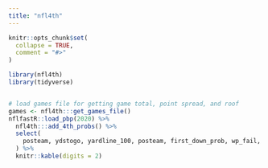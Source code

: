 ```yaml
---
title: "nfl4th"
---
```


```r
knitr::opts_chunk$set(
  collapse = TRUE,
  comment = "#>"
)
```

```r
library(nfl4th)
library(tidyverse)



```

```r
# load games file for getting game total, point spread, and roof
games <- nfl4th:::get_games_file()
nflfastR::load_pbp(2020) %>%
  nfl4th:::add_4th_probs() %>%
  select(
    posteam, ydstogo, yardline_100, posteam, first_down_prob, wp_fail, wp_succeed, go_wp, fg_make_prob, miss_fg_wp, make_fg_wp, fg_wp, punt_wp
  ) %>%
  knitr::kable(digits = 2)
```
